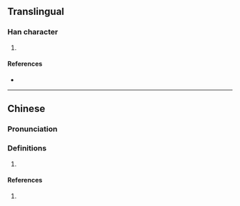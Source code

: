 {{character info/new}}
==Translingual==

===Han character===
{{Han char|rn=32|rad=土|as=10|sn=13|four=46117|canj=GABT,GWOT|ids=⿰土昷}}

# {{defn|Han|sort=土10}}

====References====
* {{Han ref|kx=0236.341|hdz=10472.101|uh=586D|ud=22637|bh=B6F3|bd=46835}}

----

==Chinese==
{{zh-forms}}

===Pronunciation===
{{zh-pron
|m=wēn
|c=wan1
|mn=ùn
}}

===Definitions===
{{zh-hanzi}}

# {{rfdef|lang=zh}}

====References====
# {{R:twedu|A00801}}